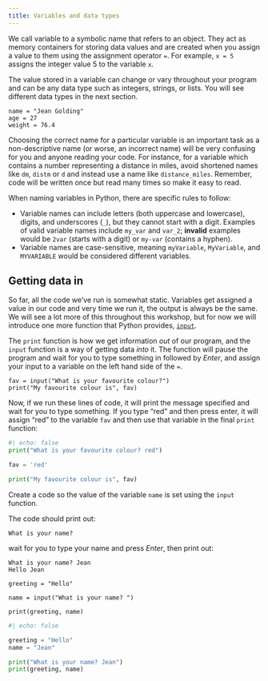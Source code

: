 ```yaml
---
title: Variables and data types
---
```



We call variable to a symbolic name that refers to an object. They act as memory containers for storing data values and are created when you assign a value to them using the assignment operator `=`. For example, `x = 5` assigns the integer value 5 to the variable `x`.

The value stored in a variable can change or vary throughout your program and can be any data type such as integers, strings, or lists. You will see different data types in the next section.

```.python
name = "Jean Golding"
age = 27
weight = 76.4
```

Choosing the correct name for a particular variable is an important task as a non-descriptive name (or worse, an incorrect name) will be very confusing for you and anyone reading your code. For instance, for a variable which contains a number representing a distance in miles, avoid shortened names like `dm`, `distm` or `d` and instead use a name like `distance_miles`. Remember, code will be written once but read many times so make it easy to read.

::: {#keypoints-N .callout-tip icon=false title='Key points'}

When naming variables in Python, there are specific rules to follow:

- Variable names can include letters (both uppercase and lowercase), digits, and underscores (`_`), but they cannot start with a digit. Examples of valid variable names include `my_var` and `var_2`; **invalid** examples would be `2var` (starts with a digit) or `my-var` (contains a hyphen).
- Variable names are case-sensitive, meaning `myVariable`, `MyVariable`, and `MYVARIABLE` would be considered different variables.
:::



## Getting data in

So far, all the code we've run is somewhat static. Variables get assigned a value in our code and very time we run it, the output is always be the same. We will see a lot more of this throughout this workshop, but for now we will introduce one more function that Python provides, [`input`](https://docs.python.org/3/library/functions.html#input).

The `print` function is how we get information *out* of our program, and the `input` function is a way of getting data *into* it. The function will pause the program and wait for you to type something in followed by *Enter*, and assign your input to a variable on the left hand side of the `=`.

```.python
fav = input("What is your favourite colour?")
print("My favourite colour is", fav)
```

Now, if we run these lines of code, it will print the message specified and wait for you to type something. If you type "red" and then press enter, it will assign "red" to the variable `fav` and then use that variable in the final `print` function:


```python
#| echo: false
print("What is your favourite colour? red")

fav = 'red'

print("My favourite colour is", fav)
```


::: {#exercise .callout-note title="Exercise" icon=false} 

Create a code so the value of the variable `name` is set using the `input` function.

The code should print out:

```
What is your name?
```

wait for you to type your name and press *Enter*, then print out:

```
What is your name? Jean
Hello Jean
```
:::

::: {#answer-N .callout-caution icon=false title='Answer' collapse="true"}
```.python
greeting = "Hello"

name = input("What is your name? ")

print(greeting, name)
```

```python
#| echo: false

greeting = "Hello"
name = "Jean"

print("What is your name? Jean")
print(greeting, name)
```
:::


